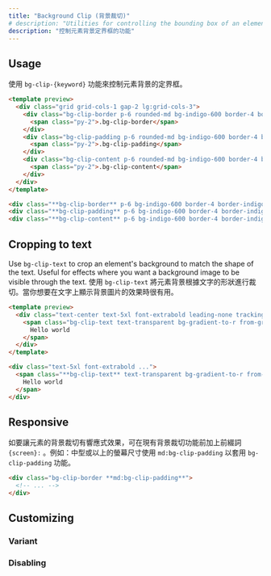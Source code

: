 ```yaml
---
title: "Background Clip (背景裁切)"
# description: "Utilities for controlling the bounding box of an element's background."
description: "控制元素背景定界框的功能"
---
```




## Usage

<!-- Use the `bg-clip-{keyword}` utilities to control the bounding box of an element's background. -->
使用 `bg-clip-{keyword}` 功能來控制元素背景的定界框。

```html indigo
<template preview>
  <div class="grid grid-cols-1 gap-2 lg:grid-cols-3">
    <div class="bg-clip-border p-6 rounded-md bg-indigo-600 border-4 border-indigo-300 border-dashed font-extrabold text-white flex justify-center items-center">
      <span class="py-2">.bg-clip-border</span>
    </div>
    <div class="bg-clip-padding p-6 rounded-md bg-indigo-600 border-4 border-indigo-300 border-dashed font-extrabold text-white flex justify-center items-center">
      <span class="py-2">.bg-clip-padding</span>
    </div>
    <div class="bg-clip-content p-6 rounded-md bg-indigo-600 border-4 border-indigo-300 border-dashed font-extrabold text-white flex justify-center items-center">
      <span class="py-2">.bg-clip-content</span>
    </div>
  </div>
</template>

<div class="**bg-clip-border** p-6 bg-indigo-600 border-4 border-indigo-300 border-dashed"></div>
<div class="**bg-clip-padding** p-6 bg-indigo-600 border-4 border-indigo-300 border-dashed"></div>
<div class="**bg-clip-content** p-6 bg-indigo-600 border-4 border-indigo-300 border-dashed"></div>
```

## Cropping to text

Use `bg-clip-text` to crop an element's background to match the shape of the text. Useful for effects where you want a background image to be visible through the text.
使用 `bg-clip-text` 將元素背景根據文字的形狀進行裁切。當你想要在文字上顯示背景圖片的效果時很有用。

```html emerald
<template preview>
  <div class="text-center text-5xl font-extrabold leading-none tracking-tight">
    <span class="bg-clip-text text-transparent bg-gradient-to-r from-green-400 to-blue-500">
      Hello world
    </span>
  </div>
</template>

<div class="text-5xl font-extrabold ...">
  <span class="**bg-clip-text** text-transparent bg-gradient-to-r from-green-400 to-blue-500">
    Hello world
  </span>
</div>
```

## Responsive

<!-- To control the bounding box of an element's background at a specific breakpoint, add a `{screen}:` prefix to any existing background clip utility. For example, adding the class `md:bg-clip-padding` to an element would apply the `bg-clip-padding` utility at medium screen sizes and above. -->
如要讓元素的背景裁切有響應式效果，可在現有背景裁切功能前加上前綴詞 `{screen}:` 。例如：中型或以上的螢幕尺寸使用 `md:bg-clip-padding` 以套用 `bg-clip-padding` 功能。

```html
<div class="bg-clip-border **md:bg-clip-padding**">
  <!-- ... -->
</div>
```

<Responsive />

## Customizing

### Variant

<Variants plugin="backgroundClip" />

### Disabling

<Disabling plugin="backgroundClip" />
